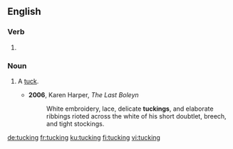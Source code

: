 ==English==

===Verb===
{{head|en|present participle}}

# {{present participle of|tuck|lang=en|nocat=1}}

===Noun===
{{en-noun}}

# {{cx|sewing|lang=en}} A [[tuck]].
#* '''2006''', Karen Harper, ''The Last Boleyn''
#*: White embroidery, lace, delicate '''tuckings''', and elaborate ribbings rioted across the white of his short doubtlet, breech, and tight stockings.

[[de:tucking]]
[[fr:tucking]]
[[ku:tucking]]
[[fi:tucking]]
[[vi:tucking]]